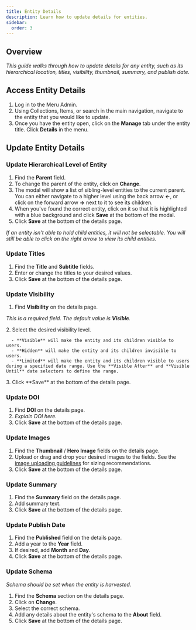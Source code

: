 ```yaml
---
title: Entity Details
description: Learn how to update details for entities.
sidebar:
  order: 3
---
```



<LinkCard title="Glossary" href="/reference/glossary" />

## Overview

*This guide walks through how to update details for any entity, such as its hierarchical location, titles, visibility, thumbnail, summary, and publish date.*

## Access Entity Details

<Steps>

1. Log in to the Meru Admin.
2. Using Collections, Items, or search in the main navigation, navigate to the entity that you would like to update.
3. Once you have the entity open, click on the **Manage** tab under the entity title. Click **Details** in the menu.

</Steps>

## Update Entity Details

### Update Hierarchical Level of Entity

<Steps>

1. Find the **Parent** field.
2. To change the parent of the entity, click on **Change**.
3. The modal will show a list of sibling-level entities to the current parent. You can either navigate to a higher level using the back arrow **←**, or click on the forward arrow **→** next to it to see its children.
4. When you've found the correct entity, click on it so that it is highlighted with a blue background and click **Save** at the bottom of the modal.
5. Click **Save** at the bottom of the details page.

</Steps>

<Badge text="Note" variant="note" /> _If an entity isn't able to hold child entities, it will not be selectable. You will still be able to click on the right arrow to view its child entities._


### Update Titles

<Steps>

1. Find the **Title** and **Subtitle** fields.
2. Enter or change the titles to your desired values.
3. Click **Save** at the bottom of the details page.

</Steps>

### Update Visibility

<Steps>

1. Find **Visibility** on the details page.
</Steps>

<Badge text="Note" variant="note" /> _This is a required field. The default value is **Visible**._

<Steps>
2. Select the desired visibility level.

</Steps>

      - **Visible** will make the entity and its children visible to users.
      - **Hidden** will make the entity and its children invisible to users.
      - **Limited** will make the entity and its children visible to users during a specified date range. Use the **Visible After** and **Visible Until** date selectors to define the range.

<Steps>
3. Click **Save** at the bottom of the details page.
</Steps>


### Update DOI

<Steps>

1. Find **DOI** on the details page.
2. <Badge text="Content WIP" variant="caution" /> _Explain DOI here._ 
3. Click **Save** at the bottom of the details page.

</Steps>

### Update Images

<Steps>

1. Find the **Thumbnail** / **Hero Image** fields on the details page.
2. Upload or drag and drop your desired images to the fields. See the [image uploading guidelines](/reference/image-guide) for sizing recommendations.
3. Click **Save** at the bottom of the details page.

</Steps>

### Update Summary

<Steps>

1. Find the **Summary** field on the details page.
2. Add summary text.
3. Click **Save** at the bottom of the details page.

</Steps>

### Update Publish Date

<Steps>

1. Find the **Published** field on the details page.
2. Add a year to the **Year** field.
3. If desired, add **Month** and **Day**.
4. Click **Save** at the bottom of the details page. 

</Steps>

### Update Schema

<Badge text="Note" variant="note" /> _Schema should be set when the entity is harvested._

<Steps>

1. Find the **Schema** section on the details page.
2. Click on **Change**.
3. Select the correct schema.
4. Add any details about the entity's schema to the **About** field.
5. Click **Save** at the bottom of the details page.

</Steps>

